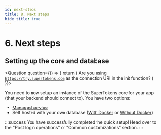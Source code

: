```yaml
---
id: next-steps
title: 8. Next steps
hide_title: true
---
```


<!-- COPY DOCS -->
<!-- ./thirdpartyemailpassword/nextjs/next-steps.mdx -->


# 6. Next steps

## Setting up the core and database
<Question
    question={() => {
        return (
            <span>Are you using <code>https://try.supertokens.com</code> as the connection URI in the init function?</span>
        )
    }}>
<Answer title="Yes">

You need to now setup an instance of the SuperTokens core for your app (that your backend should connect to). You have two options:
- [Managed service](../quick-setup/core/saas-setup)
- Self hosted with your own database ([With Docker](../quick-setup/core/with-docker) or [Without Docker](../quick-setup/core/without-docker))

</Answer>
<Answer title="No">

:::success
You have successfully completed the quick setup! Head over to the "Post login operations" or "Common customizations" section.
:::

</Answer>
</Question>
